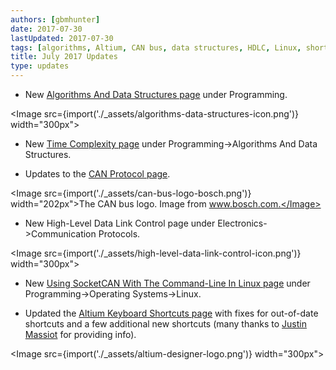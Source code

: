 ```yaml
---
authors: [gbmhunter]
date: 2017-07-30
lastUpdated: 2017-07-30
tags: [algorithms, Altium, CAN bus, data structures, HDLC, Linux, shortcuts, SocketCAN, time complexity]
title: July 2017 Updates
type: updates
---
```


* New [Algorithms And Data Structures page](/programming/algorithms-and-data-structures) under Programming.  


<Image src={import('./_assets/algorithms-data-structures-icon.png')} width="300px"></Image>

* New [Time Complexity page](/programming/algorithms-and-data-structures/algorithm-time-complexity) under Programming->Algorithms And Data Structures.

* Updates to the [CAN Protocol page](/electronics/communication-protocols/can-protocol).  


<Image src={import('./_assets/can-bus-logo-bosch.png')} width="202px">The CAN bus logo. Image from www.bosch.com.</Image>

* New High-Level Data Link Control page under Electronics->Communication Protocols.  


<Image src={import('./_assets/high-level-data-link-control-icon.png')} width="300px"></Image>

* New [Using SocketCAN With The Command-Line In Linux page](/programming/operating-systems/linux/how-to-use-socketcan-with-the-command-line-in-linux) under Programming->Operating Systems->Linux.  

* Updated the [Altium Keyboard Shortcuts page](/electronics/general/altium/altium-keyboard-shortcuts) with fixes for out-of-date shortcuts and a few additional new shortcuts (many thanks to [Justin Massiot](https://justinmassiot.me/) for providing info).  


<Image src={import('./_assets/altium-designer-logo.png')} width="300px"></Image>

